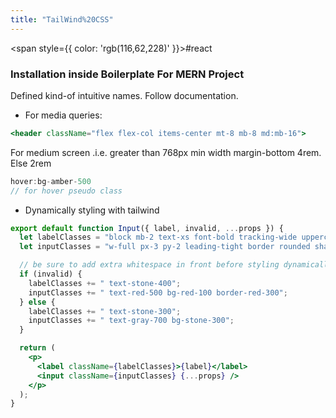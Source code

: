```yaml
---
title: "TailWind%20CSS"
---
```



<span style={{ color: 'rgb(116,62,228)' }}>#react</span> 

### Installation inside <Link href="Boilerplate-For-MERN-Project">Boilerplate For MERN Project</Link>

Defined kind-of intuitive names. Follow documentation.

- For media queries:

```jsx
<header className="flex flex-col items-center mt-8 mb-8 md:mb-16">
```

For medium screen .i.e. greater than 768px min width margin-bottom 4rem. Else 2rem

```jsx
hover:bg-amber-500
// for hover pseudo class
```

- Dynamically styling with tailwind

```jsx
export default function Input({ label, invalid, ...props }) {
  let labelClasses = "block mb-2 text-xs font-bold tracking-wide uppercase";
  let inputClasses = "w-full px-3 py-2 leading-tight border rounded shadow";

  // be sure to add extra whitespace in front before styling dynamically
  if (invalid) {
    labelClasses += " text-stone-400";
    inputClasses += " text-red-500 bg-red-100 border-red-300";
  } else {
    labelClasses += " text-stone-300";
    inputClasses += " text-gray-700 bg-stone-300";
  }

  return (
    <p>
      <label className={labelClasses}>{label}</label>
      <input className={inputClasses} {...props} />
    </p>
  );
}
```
